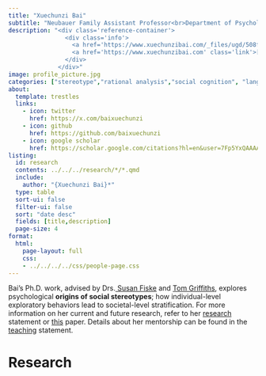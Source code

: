 ```yaml
---
title: "Xuechunzi Bai"
subtitle: "Neubauer Family Assistant Professor<br>Department of Psychology, University of Chicago"
description: "<div class='reference-container'>
                <div class='info'>
                  <a href='https://www.xuechunzibai.com/_files/ugd/508ff5_59d9cf9470884211821842a0675001ee.pdf' class='link'>[CV]</a>
                  <a href='https://www.xuechunzibai.com' class='link'>[Website]</a>
                </div>
              </div>"
image: profile_picture.jpg
categories: ["stereotype","rational analysis","social cognition", "language model","explore-exploit"]
about:
  template: trestles
  links:
    - icon: twitter
      href: https://x.com/baixuechunzi
    - icon: github
      href: https://github.com/baixuechunzi
    - icon: google scholar
      href: https://scholar.google.com/citations?hl=en&user=7Fp5YxQAAAAJ
listing:
  id: research
  contents: ../../../research/*/*.qmd  
  include:
    author: "{Xuechunzi Bai}*"
  type: table
  sort-ui: false
  filter-ui: false
  sort: "date desc"  
  fields: [title,description]  
  page-size: 4
format:
  html:
    page-layout: full
    css: 
    - ../../../../css/people-page.css
---
```


Bai's Ph.D. work, advised by Drs.[ Susan Fiske](https://www.fiskelab.org/) and [Tom Griffiths](https://cocosci.princeton.edu/index.php), explores psychological **origins of social stereotypes**; how individual-level exploratory behaviors lead to societal-level stratification. For more information on her current and future research, refer to her [research](https://www.xuechunzibai.com/_files/ugd/508ff5_a9761fde2381468eb0ca22020e841240.pdf) statement or [this](https://journals.sagepub.com/doi/abs/10.1177/09567976211045929) paper. Details about her mentorship can be found in the [teaching](https://www.xuechunzibai.com/_files/ugd/508ff5_a4d8c1f8bbfa46b6b3eb235a3f06a085.pdf) statement.

# Research

::: {#research}
:::
